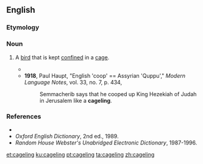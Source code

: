 ==English==

===Etymology===
{{suffix|cage|ling|lang=en}}

===Noun===
{{en-noun}}

# {{lb|en|uncommon}} A [[bird]] that is kept [[confine]]d in a [[cage]].
#* {{quote-text|year=1869|author=[[w:R._D._Blackmore|R. D. Blackmore]]|title=Lorna Doone: A Romance of Exmoor|chapter=20|passage=Am I as a child perhaps, chasing a flown '''cageling''', who among the branches free plays and peeps at the offered cage?}}
#* '''1918''', Paul Haupt, "English 'coop' == Assyrian 'Quppu'," ''Modern Language Notes'', vol. 33, no. 7, p. 434,
#*: Semmacherib says that he cooped up King Hezekiah of Judah in Jerusalem like a '''cageling'''.

===References===
* {{R:Webster 1913}}
* ''Oxford English Dictionary'', 2nd ed., 1989.
* ''Random House Webster's Unabridged Electronic Dictionary'', 1987-1996.

[[et:cageling]]
[[ku:cageling]]
[[pt:cageling]]
[[ta:cageling]]
[[zh:cageling]]